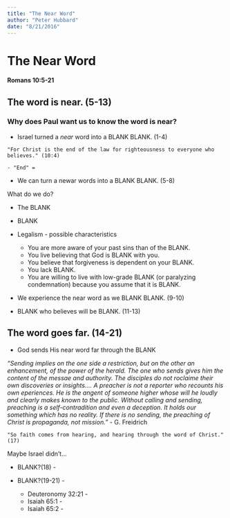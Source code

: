 ```yaml
---
title: "The Near Word"
author: "Peter Hubbard"
date: "8/21/2016"
---
```


# The Near Word
#### Romans 10:5-21

## The word is near. (5-13)

### Why does Paul want us to know the word is near?

- Israel turned a *near* word into a <answer>BLANK BLANK</answer>. (1-4)
```
"For Christ is the end of the law for righteousness to everyone who believes." (10:4)
```
    - "End" =

- We can turn a newar words into a <answer>BLANK BLANK</answer>. (5-8)




What do we do?

- The <answer>BLANK</answer>

- <answer>BLANK</answer>

- Legalism - possible characteristics
    - You are more aware of your past sins than of the <answer>BLANK</answer>.
    - You live believing that God is <answer>BLANK</answer> with you.
    - You believe that forgiveness is dependent on your <answer>BLANK</answer>.
    - You lack <answer>BLANK</answer>.
    - You are willing to live with low-grade <answer>BLANK</answer> (or paralyzing condemnation) because you assume that it is <answer>BLANK</answer>.


- We experience the near word as we <answer>BLANK BLANK</answer>. (9-10)

- <answer>BLANK</answer> who believes will be <answer>BLANK</answer>. (11-13)


## The word goes far. (14-21)

- God sends His near word far through the <answer>BLANK</answer>

*"Sending implies on the one side a restriction, but on the other an enhancement, of the power of the herald.  The one who sends gives him the content of the messae and authority.  The disciples do not roclaime their own discoveries or insights....  A preacher is not a reporter who recounts his own eperiences.  He is the angent of someone higher whose will he loudly and clearly makes known to the public.  Without calling and sending, preaching is a self-contradition and even a deception.  It holds our something which has no reality.  If there is no sending, the preaching of Christ is propaganda, not mission."* - G. Freidrich 

```
"So faith comes from hearing, and hearing through the word of Christ." (17)
```


Maybe Israel didn't...

- <answer>BLANK</answer>?(18) - 

- <answer>BLANK</answer>?(19-21) - 
  - Deuteronomy 32:21 - 
  - Isaiah 65:1 - 
  - Isaiah 65:2 - 

